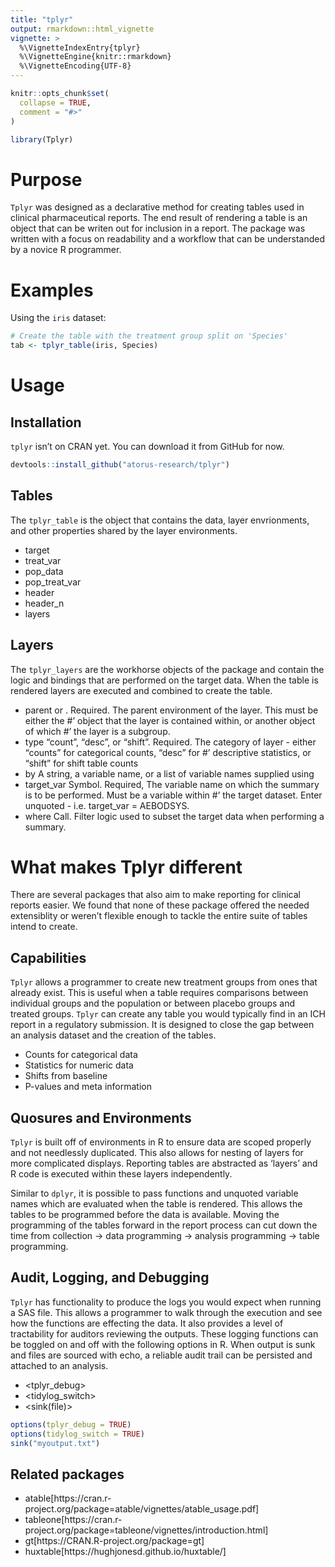 ```yaml
---
title: "tplyr"
output: rmarkdown::html_vignette
vignette: >
  %\VignetteIndexEntry{tplyr}
  %\VignetteEngine{knitr::rmarkdown}
  %\VignetteEncoding{UTF-8}
---
```


```r
knitr::opts_chunk$set(
  collapse = TRUE,
  comment = "#>"
)
```

```r
library(Tplyr)
```

# Purpose
`Tplyr` was designed as a declarative method for creating tables used in clinical pharmaceutical reports. The end result of rendering a table is an object that can be writen out for inclusion in a report. The package was written with a focus on readability and a workflow that can be understanded by a novice R programmer.


# Examples
Using the `iris` dataset:

```r
# Create the table with the treatment group split on 'Species'
tab <- tplyr_table(iris, Species)
```

# Usage

## Installation

`tplyr` isn't on CRAN yet. You can download it from GitHub for now.

```r
devtools::install_github("atorus-research/tplyr")
```

## Tables
The `tplyr_table` is the object that contains the data, layer envrionments, and other properties shared by the layer environments.

* target
* treat_var
* pop_data
* pop_treat_var
* header
* header_n
* layers

## Layers
The `tplyr_layers` are the workhorse objects of the package and contain the logic and bindings that are performed on the target data. When the table is rendered layers are executed and combined to create the table.

* parent \code{tplyr_table} or \code{tplyr_layer}. Required. The parent environment of the layer. This must be either the
#'   \code{tplyr_table} object that the layer is contained within, or another \code{tplyr_layer} object of which
#'   the layer is a subgroup.
*  type "count", "desc", or "shift". Required. The category of layer - either "counts" for categorical counts, "desc" for
#'   descriptive statistics, or "shift" for shift table counts
*  by A string, a variable name, or a list of variable names supplied using \code{dplyr::vars}
*  target_var Symbol. Required, The variable name on which the summary is to be performed. Must be a variable within
#'   the target dataset. Enter unquoted - i.e. target_var = AEBODSYS.
*  where Call. Filter logic used to subset the target data when performing a summary.

# What makes Tplyr different
There are several packages that also aim to make reporting for clinical reports easier. We found that none of these package offered the needed extensiblity or weren't flexible enough to tackle the entire suite of tables intend to create.

## Capabilities

`Tplyr` allows a programmer to create new treatment groups from ones that already exist. This is useful when a table requires comparisons between individual groups and the population or between placebo groups and treated groups. `Tplyr` can create any table you would typically find in an ICH report in a regulatory submission. It is designed to close the gap between an analysis dataset and the creation of the tables.

* Counts for categorical data
* Statistics for numeric data
* Shifts from baseline
* P-values and meta information


## Quosures and Environments

`Tplyr` is built off of environments in R to ensure data are scoped properly and not needlessly duplicated. This also allows for nesting of layers for more complicated displays. Reporting tables are abstracted as 'layers' and R code is executed within these layers independently.

Similar to `dplyr`, it is possible to pass functions and unquoted variable names which are evaluated when the table is rendered. This allows the tables to be programmed before the data is available. Moving the programming of the tables forward in the report process can cut down the time from collection -> data programming -> analysis programming -> table programming.

## Audit, Logging, and Debugging

`Tplyr` has functionality to produce the logs you would expect when running a SAS file. This allows a programmer to walk through the execution and see how the functions are effecting the data. It also provides a level of tractability for auditors reviewing the outputs. These logging functions can be toggled on and off with the following options in R. When output is sunk and files are sourced with echo, a reliable audit trail can be persisted and attached to an analysis.

* \<tplyr_debug>
* \<tidylog_switch>
* \<sink(file)>

```r
options(tplyr_debug = TRUE)
options(tidylog_switch = TRUE)
sink("myoutput.txt")
```

## Related packages
* atable[https://cran.r-project.org/package=atable/vignettes/atable_usage.pdf]
* tableone[https://cran.r-project.org/package=tableone/vignettes/introduction.html]
* gt[https://CRAN.R-project.org/package=gt]
* huxtable[https://hughjonesd.github.io/huxtable/]
